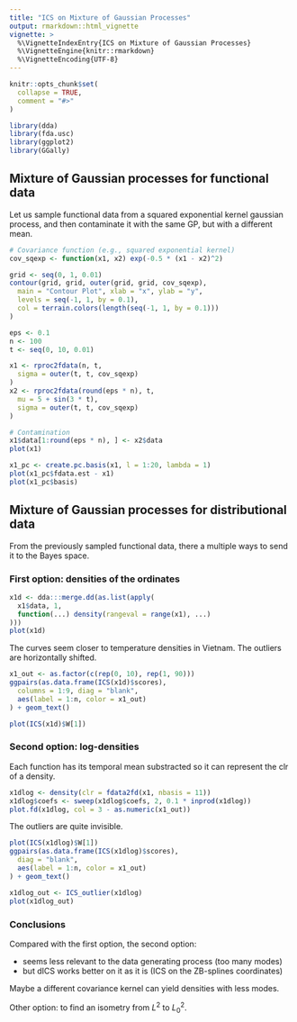 ```yaml
---
title: "ICS on Mixture of Gaussian Processes"
output: rmarkdown::html_vignette
vignette: >
  %\VignetteIndexEntry{ICS on Mixture of Gaussian Processes}
  %\VignetteEngine{knitr::rmarkdown}
  %\VignetteEncoding{UTF-8}
---
```


```r
knitr::opts_chunk$set(
  collapse = TRUE,
  comment = "#>"
)
```

```r
library(dda)
library(fda.usc)
library(ggplot2)
library(GGally)
```

## Mixture of Gaussian processes for functional data

Let us sample functional data from a squared exponential kernel gaussian process,
and then contaminate it with the same GP, but with a different mean.

```r
# Covariance function (e.g., squared exponential kernel)
cov_sqexp <- function(x1, x2) exp(-0.5 * (x1 - x2)^2)

grid <- seq(0, 1, 0.01)
contour(grid, grid, outer(grid, grid, cov_sqexp),
  main = "Contour Plot", xlab = "x", ylab = "y",
  levels = seq(-1, 1, by = 0.1),
  col = terrain.colors(length(seq(-1, 1, by = 0.1)))
)

eps <- 0.1
n <- 100
t <- seq(0, 10, 0.01)

x1 <- rproc2fdata(n, t,
  sigma = outer(t, t, cov_sqexp)
)
x2 <- rproc2fdata(round(eps * n), t,
  mu = 5 + sin(3 * t),
  sigma = outer(t, t, cov_sqexp)
)

# Contamination
x1$data[1:round(eps * n), ] <- x2$data
plot(x1)
```

```r
x1_pc <- create.pc.basis(x1, l = 1:20, lambda = 1)
plot(x1_pc$fdata.est - x1)
plot(x1_pc$basis)
```

## Mixture of Gaussian processes for distributional data

From the previously sampled functional data, there a multiple ways
to send it to the Bayes space.

### First option: densities of the ordinates

```r
x1d <- dda:::merge.dd(as.list(apply(
  x1$data, 1,
  function(...) density(rangeval = range(x1), ...)
)))
plot(x1d)
```

The curves seem closer to temperature densities in Vietnam.
The outliers are horizontally shifted.

```r
x1_out <- as.factor(c(rep(0, 10), rep(1, 90)))
ggpairs(as.data.frame(ICS(x1d)$scores),
  columns = 1:9, diag = "blank",
  aes(label = 1:n, color = x1_out)
) + geom_text()

plot(ICS(x1d)$W[1])
```

### Second option: log-densities

Each function has its temporal mean substracted so it
can represent the clr of a density.

```r
x1dlog <- density(clr = fdata2fd(x1, nbasis = 11))
x1dlog$coefs <- sweep(x1dlog$coefs, 2, 0.1 * inprod(x1dlog))
plot.fd(x1dlog, col = 3 - as.numeric(x1_out))
```

The outliers are quite invisible.

```r
plot(ICS(x1dlog)$W[1])
ggpairs(as.data.frame(ICS(x1dlog)$scores),
  diag = "blank",
  aes(label = 1:n, color = x1_out)
) + geom_text()

x1dlog_out <- ICS_outlier(x1dlog)
plot(x1dlog_out)
```

### Conclusions

Compared with the first option, the second option:

- seems less relevant to the data generating process (too many modes)
- but dICS works better on it as it is (ICS on the ZB-splines coordinates)

Maybe a different covariance kernel can yield densities with less modes.

Other option: to find an isometry from $L^2$ to $L^2_0$.
